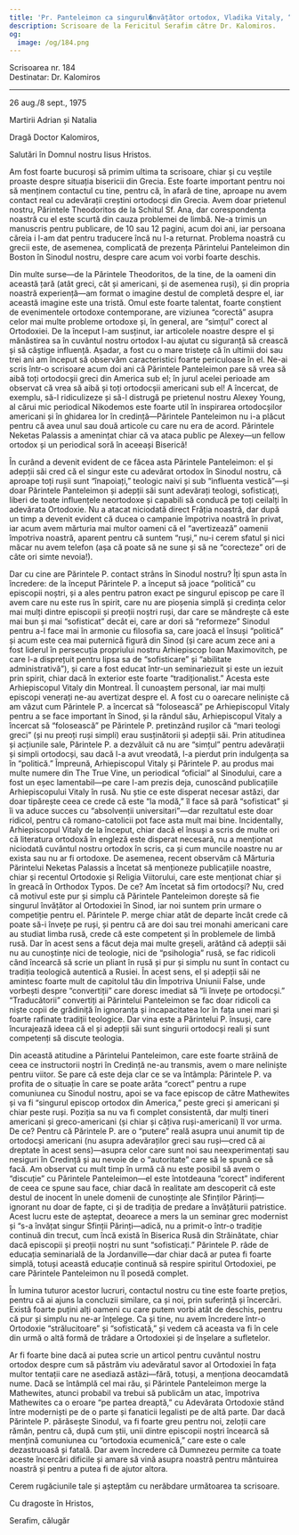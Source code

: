 ```yaml
---
title: 'Pr. Panteleimon ca singurul�nvățător ortodox, Vladika Vitaly, “simțul” Ortodoxiei'
description: Scrisoare de la Fericitul Serafim către Dr. Kalomiros.
og:
  image: /og/184.png
---
```


<div style={{textAlign:'right', fontFamily:'monospace'}}>Scrisoarea nr. 184</div>
<div style={{textAlign:'left', fontFamily:'monospace'}}>Destinatar: Dr. Kalomiros</div>

---

26 aug./8 sept., 1975

Martirii Adrian și Natalia

Dragă Doctor Kalomiros,

Salutări în Domnul nostru Iisus Hristos.

Am fost foarte bucuroși să primim ultima ta scrisoare, chiar și cu veștile proaste despre situația bisericii din Grecia. Este foarte important pentru noi să menținem contactul cu tine, pentru că, în afară de tine, aproape nu avem contact real cu adevărații creștini ortodocși din Grecia. Avem doar prietenul nostru, Părintele Theodoritos de la Schitul Sf. Ana, dar corespondența noastră cu el este scurtă din cauza problemei de limbă. Ne-a trimis un manuscris pentru publicare, de 10 sau 12 pagini, acum doi ani, iar persoana căreia i l-am dat pentru traducere încă nu l-a returnat. Problema noastră cu grecii este, de asemenea, complicată de prezența Părintelui Panteleimon din Boston în Sinodul nostru, despre care acum voi vorbi foarte deschis.

Din multe surse—de la Părintele Theodoritos, de la tine, de la oameni din această țară (atât greci, cât și americani, și de asemenea ruși), și din propria noastră experiență—am format o imagine destul de completă despre el, iar această imagine este una tristă. Omul este foarte talentat, foarte conștient de evenimentele ortodoxe contemporane, are viziunea “corectă” asupra celor mai multe probleme ortodoxe și, în general, are “simțul” corect al Ortodoxiei. De la început l-am susținut, iar articolele noastre despre el și mănăstirea sa în cuvântul nostru ortodox l-au ajutat cu siguranță să crească și să câștige influență. Așadar, a fost cu o mare tristețe că în ultimii doi sau trei ani am început să observăm caracteristici foarte periculoase în el. Ne-ai scris într-o scrisoare acum doi ani că Părintele Panteleimon pare să vrea să aibă toți ortodocșii greci din America sub el; în jurul acelei perioade am observat că vrea să aibă și toți ortodocșii americani sub el! A încercat, de exemplu, să-l ridiculizeze și să-l distrugă pe prietenul nostru Alexey Young, al cărui mic periodical Nikodemos este foarte util în inspirarea ortodocșilor americani și în ghidarea lor în credință—Părintele Panteleimon nu i-a plăcut pentru că avea unul sau două articole cu care nu era de acord. Părintele Neketas Palassis a amenințat chiar că va ataca public pe Alexey—un fellow ortodox și un periodical soră în aceeași Biserică!

În curând a devenit evident de ce făcea asta Părintele Panteleimon: el și adepții săi cred că el singur este cu adevărat ortodox în Sinodul nostru, că aproape toți rușii sunt “înapoiați,” teologic naivi și sub “influenta vestică”—și doar Părintele Panteleimon și adepții săi sunt adevărați teologi, sofisticați, liberi de toate influențele neortodoxe și capabili să conducă pe toți ceilalți în adevărata Ortodoxie. Nu a atacat niciodată direct Frăția noastră, dar după un timp a devenit evident că ducea o campanie împotriva noastră în privat, iar acum avem mărturia mai multor oameni că el “avertizează” oamenii împotriva noastră, aparent pentru că suntem “ruși,” nu-i cerem sfatul și nici măcar nu avem telefon (așa că poate să ne sune și să ne “corecteze” ori de câte ori simte nevoia!).

Dar cu cine are Părintele P. contact strâns în Sinodul nostru? Îți spun asta în încredere: de la început Părintele P. a început să joace “politică” cu episcopii noștri, și a ales pentru patron exact pe singurul episcop pe care îl avem care nu este rus în spirit, care nu are pioșenia simplă și credința celor mai mulți dintre episcopii și preoții noștri ruși, dar care se mândrește că este mai bun și mai “sofisticat” decât ei, care ar dori să “reformeze” Sinodul pentru a-l face mai în armonie cu filosofia sa, care joacă el însuși “politică” și acum este cea mai puternică figură din Sinod (și care acum zece ani a fost liderul în persecuția propriului nostru Arhiepiscop Ioan Maximovitch, pe care l-a disprețuit pentru lipsa sa de “sofisticare” și “abilitate administrativă”), și care a fost educat într-un seminariezuit și este un iezuit prin spirit, chiar dacă în exterior este foarte “tradiționalist.” Acesta este Arhiepiscopul Vitaly din Montreal. Îl cunoaștem personal, iar mai mulți episcopi venerați ne-au avertizat despre el. A fost cu o oarecare neliniște că am văzut cum Părintele P. a încercat să “folosească” pe Arhiepiscopul Vitaly pentru a se face important în Sinod, și la rândul său, Arhiepiscopul Vitaly a încercat să “folosească” pe Părintele P. pretinzând rușilor că “mari teologi greci” (și nu preoți ruși simpli) erau susținătorii și adepții săi. Prin atitudinea și acțiunile sale, Părintele P. a dezvăluit că nu are “simțul” pentru adevărații și simpli ortodocși, sau dacă l-a avut vreodată, l-a pierdut prin indulgența sa în “politică.” Împreună, Arhiepiscopul Vitaly și Părintele P. au produs mai multe numere din The True Vine, un periodical “oficial” al Sinodului, care a fost un eșec lamentabil—pe care l-am prezis deja, cunoscând publicațiile Arhiepiscopului Vitaly în rusă. Nu știe ce este disperat necesar astăzi, dar doar tipărește ceea ce crede că este “la modă,” îl face să pară “sofisticat” și îi va aduce succes cu “absolvenții universitari”—dar rezultatul este doar ridicol, pentru că romano-catolicii pot face asta mult mai bine. Incidentally, Arhiepiscopul Vitaly de la început, chiar dacă el însuși a scris de multe ori că literatura ortodoxă în engleză este disperat necesară, nu a menționat niciodată cuvântul nostru ortodox în scris, ca și cum muncile noastre nu ar exista sau nu ar fi ortodoxe. De asemenea, recent observăm că Mărturia Părintelui Neketas Palassis a încetat să menționeze publicațiile noastre, chiar și recentul Ortodoxie și Religia Viitorului, care este menționat chiar și în greacă în Orthodox Typos. De ce? Am încetat să fim ortodocși? Nu, cred că motivul este pur și simplu că Părintele Panteleimon dorește să fie singurul învățător al Ortodoxiei în Sinod, iar noi suntem prin urmare o competiție pentru el. Părintele P. merge chiar atât de departe încât crede că poate să-i învețe pe ruși, și pentru că are doi sau trei monahi americani care au studiat limba rusă, crede că este competent și în problemele de limbă rusă. Dar în acest sens a făcut deja mai multe greșeli, arătând că adepții săi nu au cunoștințe nici de teologie, nici de “psihologia” rusă, se fac ridicoli când încearcă să scrie un pliant în rusă și pur și simplu nu sunt în contact cu tradiția teologică autentică a Rusiei. În acest sens, el și adepții săi ne amintesc foarte mult de capitolul tău din Împotriva Uniunii False, unde vorbești despre “convertiții” care doresc imediat să “îi învețe pe ortodocși.” “Traducătorii” convertiți ai Părintelui Panteleimon se fac doar ridicoli ca niște copii de grădiniță în ignoranța și incapacitatea lor în fața unei mari și foarte rafinate tradiții teologice. Dar vina este a Părintelui P. însuși, care încurajează ideea că el și adepții săi sunt singurii ortodocși reali și sunt competenți să discute teologia.

Din această atitudine a Părintelui Panteleimon, care este foarte străină de ceea ce instructorii noștri în Credință ne-au transmis, avem o mare neliniște pentru viitor. Se pare că este deja clar ce se va întâmpla: Părintele P. va profita de o situație în care se poate arăta “corect” pentru a rupe comuniunea cu Sinodul nostru, apoi se va face episcop de către Mathewites și va fi “singurul episcop ortodox din America,” peste greci și americani și chiar peste ruși. Poziția sa nu va fi complet consistentă, dar mulți tineri americani și greco-americani (și chiar și câțiva ruși-americani) îl vor urma. De ce? Pentru că Părintele P. are o “putere” reală asupra unui anumit tip de ortodocși americani (nu asupra adevăraților greci sau ruși—cred că ai dreptate în acest sens)—asupra celor care sunt noi sau neexperimentați sau nesiguri în Credință și au nevoie de o “autoritate” care să le spună ce să facă. Am observat cu mult timp în urmă că nu este posibil să avem o “discuție” cu Părintele Panteleimon—el este întotdeauna “corect” indiferent de ceea ce spune sau face, chiar dacă în realitate am descoperit că este destul de inocent în unele domenii de cunoștințe ale Sfinților Părinți—ignorant nu doar de fapte, ci și de tradiția de predare a învățăturii patristice. Acest lucru este de așteptat, deoarece a mers la un seminar grec modernist și “s-a învățat singur Sfinții Părinți—adică, nu a primit-o într-o tradiție continuă din trecut, cum încă există în Biserica Rusă din Străinătate, chiar dacă episcopii și preoții noștri nu sunt “sofisticați.” Părintele P. râde de educația seminarială de la Jordanville—dar chiar dacă ar putea fi foarte simplă, totuși această educație continuă să respire spiritul Ortodoxiei, pe care Părintele Panteleimon nu îl posedă complet.

În lumina tuturor acestor lucruri, contactul nostru cu tine este foarte prețios, pentru că ai ajuns la concluzii similare, ca și noi, prin suferință și încercări. Există foarte puțini alți oameni cu care putem vorbi atât de deschis, pentru că pur și simplu nu ne-ar înțelege. Ca și tine, nu avem încredere într-o Ortodoxie “strălucitoare” și “sofisticată,” și vedem că aceasta va fi în cele din urmă o altă formă de trădare a Ortodoxiei și de înșelare a sufletelor.

Ar fi foarte bine dacă ai putea scrie un articol pentru cuvântul nostru ortodox despre cum să păstrăm viu adevăratul savor al Ortodoxiei în fața multor tentații care ne asediază astăzi—fără, totuși, a menționa deocamdată nume. Dacă se întâmplă cel mai rău, și Părintele Panteleimon merge la Mathewites, atunci probabil va trebui să publicăm un atac, împotriva Mathewites ca o eroare “pe partea dreaptă,” cu Adevărata Ortodoxie stând între moderniști pe de o parte și fanaticii legalisti pe de altă parte. Dar dacă Părintele P. părăsește Sinodul, va fi foarte greu pentru noi, zeloții care rămân, pentru că, după cum știi, unii dintre episcopii noștri încearcă să mențină comuniunea cu “ortodoxia ecumenică,” care este o cale dezastruoasă și fatală. Dar avem încredere că Dumnezeu permite ca toate aceste încercări dificile și amare să vină asupra noastră pentru mântuirea noastră și pentru a putea fi de ajutor altora.

Cerem rugăciunile tale și așteptăm cu nerăbdare următoarea ta scrisoare.

Cu dragoste în Hristos,

Serafim, călugăr